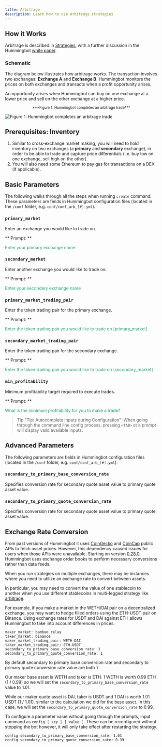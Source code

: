 ```yaml
---
title: Arbitrage
description: Learn how to use Arbitrage strategies
---
```


## How it Works

Arbitrage is described in [Strategies](/strategies/), with a further discussion in the Hummingbot [white paper](https://hummingbot.io/hummingbot.pdf).

### Schematic

The diagram below illustrates how arbitrage works. The transaction involves two exchanges: **Exchange A** and **Exchange B**. Hummingbot monitors the prices on both exchanges and transacts when a profit opportunity arises.

An opportunity arises when Hummingbot can buy on one exchange at a lower price and sell on the other exchange at a higher price.

<small>
  <center>***Figure 1: Hummingbot completes an arbitrage trade***</center>
</small>

![Figure 1: Hummingbot completes an arbitrage trade](arbitrage.png)

## Prerequisites: Inventory

1. Similar to cross-exchange market making, you will need to hold inventory on two exchanges (a **primary** and **secondary** exchange), in order to be able to trade and capture price differentials (i.e. buy low on one exchange, sell high on the other).
2. You will also need some Ethereum to pay gas for transactions on a DEX (if applicable).

## Basic Parameters

The following walks through all the steps when running `create` command. These parameters are fields in Hummingbot configuration files (located in the `/conf` folder, e.g. `conf/conf_arb_[#].yml`).

### `primary_market`

Enter an exchange you would like to trade on.

** Prompt: **

<div style={{ padding: "10px 20px", backgroundColor: "#1c1c1c" }}>
  <font color="#20a26a">Enter your primary exchange name</font>
</div>

### `secondary_market`

Enter another exchange you would like to trade on.

** Prompt: **

<div style={{ padding: "10px 20px", backgroundColor: "#1c1c1c" }}>
  <font color="#20a26a">Enter your secondary exchange name</font>
</div>

### `primary_market_trading_pair`

Enter the token trading pair for the primary exchange.

** Prompt: **

<div style={{ padding: "10px 20px", backgroundColor: "#1c1c1c" }}>
  <font color="#20a26a">
    Enter the token trading pair you would like to trade on [primary_market]
  </font>
</div>

### `secondary_market_trading_pair`

Enter the token trading pair for the secondary exchange.

** Prompt: **

<div style={{ padding: "10px 20px", backgroundColor: "#1c1c1c" }}>
  <font color="#20a26a">
    Enter the token trading pair you would like to trade on [secondary_market]
  </font>
</div>

### `min_profitability`

Minimum profitability target required to execute trades.

** Prompt: **

<div style={{ padding: "10px 20px", backgroundColor: "#1c1c1c" }}>
  <font color="#20a26a">
    What is the minimum profitability for you to make a trade?
  </font>
</div>

> Tip "Tip: Autocomplete Inputs during Configuration" :When going through the command line config process, pressing `<TAB>` at a prompt will display valid available inputs.

## Advanced Parameters

The following parameters are fields in Hummingbot configuration files (located in the `/conf` folder, e.g. `conf/conf_arb_[#].yml`).

### `secondary_to_primary_base_conversion_rate`

Specifies conversion rate for secondary quote asset value to primary quote asset value.

### `secondary_to_primary_quote_conversion_rate`

Specifies conversion rate for secondary quote asset value to primary quote asset value.

## Exchange Rate Conversion

From past versions of Hummingbot it uses [CoinGecko](https://www.coingecko.com/en/api) and [CoinCap](https://docs.coincap.io/?version=latest) public APIs to fetch asset prices. However, this dependency caused issues for users when those APIs were unavailable. Starting on version [0.28.0](/release-notes/0.28.0/#removed-dependency-on-external-data-feeds), Hummingbot uses exchange order books to perform necessary conversions rather than data feeds.

When you run strategies on multiple exchanges, there may be instances where you need to utilize an exchange rate to convert between assets.

In particular, you may need to convert the value of one stablecoin to another when you use different stablecoins in multi-legged strategy like [arbitrage](/strategies/arbitrage/).

For example, if you make a market in the WETH/DAI pair on a decentralized exchange, you may want to hedge filled orders using the ETH-USDT pair on Binance. Using exchange rates for USDT and DAI against ETH allows Hummingbot to take into account differences in prices.

```
maker_market: bamboo_relay
taker_market: binance
maker_market_trading_pair: WETH-DAI
taker_market_trading_pair: ETH-USDT
secondary_to_primary_base_conversion_rate: 1
secondary_to_primary_quote_conversion_rate: 1
```

By default secondary to primary base conversion rate and secondary to primary quote conversion rate value are both `1`.

Our maker base asset is WETH and taker is ETH. 1 WETH is worth 0.99 ETH (1 / 0.99) so we will set the `secondary_to_primary_base_conversion_rate` value to 1.01.

While our maker quote asset is DAI, taker is USDT and 1 DAI is worth 1.01 USDT (1 / 1.01). similar to the calculation we did for the base asset. In this case, we will set the `secondary_to_primary_quote_conversion_rate` to 0.99.

To configure a parameter value without going through the prompts, input command as `config [ key ] [ value ]`. These can be reconfigured without stopping the bot however, it will only take effect after restarting the strategy.

```
config secondary_to_primary_base_conversion_rate: 1.01
config secondary_to_primary_quote_conversion_rate: 0.99
```
